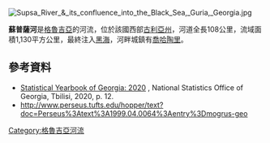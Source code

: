[[Image:Supsa_River_&_its_confluence_into_the_Black_Sea,_Guria,_Georgia.jpg|right]]
{{coord|42.0192|N|41.7526|E|type:river_region:GE|display=title}}

'''蘇普薩河'''是[[格魯吉亞|格魯吉亞]]的河流，位於該國西部[[古利亞州|古利亞州]]，河道全長108公里，流域面積1,130平方公里，最終注入[[黑海|黑海]]，河畔城鎮有[[喬哈陶里|喬哈陶里]]。

==參考資料==
* [https://www.geostat.ge/media/35685/Yearbook_2020.pdf Statistical Yearbook of Georgia: 2020] {{Wayback|url=https://www.geostat.ge/media/35685/Yearbook_2020.pdf |date=20210413094204 }}, National Statistics Office of Georgia, Tbilisi, 2020, p. 12.
* http://www.perseus.tufts.edu/hopper/text?doc=Perseus%3Atext%3A1999.04.0064%3Aentry%3Dmogrus-geo

{{Georgia-geo-stub}}
[[Category:格魯吉亞河流|Category:格魯吉亞河流]]